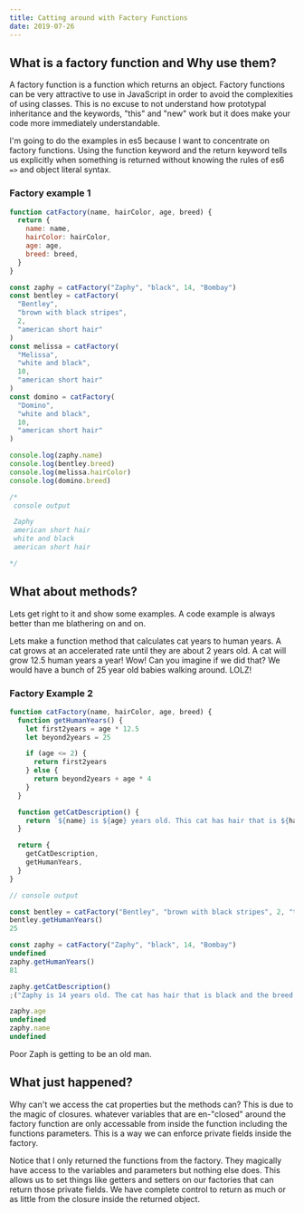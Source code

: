 ```yaml
---
title: Catting around with Factory Functions
date: 2019-07-26
---
```


## What is a factory function and Why use them?

A factory function is a function which returns an object.
Factory functions can be very attractive to use in JavaScript in order to avoid the complexities of using classes. This is no excuse to not understand
how prototypal inheritance and the keywords, "this" and "new" work but it does make your code more immediately understandable.

I'm going to do the examples in es5 because I want to concentrate on factory functions. Using the function keyword and the return keyword tells us explicitly
when something is returned without knowing the rules of es6 `=>` and object literal syntax.

### Factory example 1

```javascript
function catFactory(name, hairColor, age, breed) {
  return {
    name: name,
    hairColor: hairColor,
    age: age,
    breed: breed,
  }
}

const zaphy = catFactory("Zaphy", "black", 14, "Bombay")
const bentley = catFactory(
  "Bentley",
  "brown with black stripes",
  2,
  "american short hair"
)
const melissa = catFactory(
  "Melissa",
  "white and black",
  10,
  "american short hair"
)
const domino = catFactory(
  "Domino",
  "white and black",
  10,
  "american short hair"
)

console.log(zaphy.name)
console.log(bentley.breed)
console.log(melissa.hairColor)
console.log(domino.breed)

/*
 console output

 Zaphy
 american short hair
 white and black
 american short hair

*/
```

## What about methods?

Lets get right to it and show some examples. A code example is always better than me blathering on and on.

Lets make a function method that calculates cat years to human years. A cat grows at an accelerated rate until they are about 2 years old.
A cat will grow 12.5 human years a year! Wow! Can you imagine if we did that? We would have a bunch of 25 year old babies walking around. LOLZ!

### Factory Example 2

```javascript
function catFactory(name, hairColor, age, breed) {
  function getHumanYears() {
    let first2years = age * 12.5
    let beyond2years = 25

    if (age <= 2) {
      return first2years
    } else {
      return beyond2years + age * 4
    }
  }

  function getCatDescription() {
    return `${name} is ${age} years old. This cat has hair that is ${hairColor} and the breed is : ${breed}`
  }

  return {
    getCatDescription,
    getHumanYears,
  }
}

// console output

const bentley = catFactory("Bentley", "brown with black stripes", 2, "tabby")
bentley.getHumanYears()
25

const zaphy = catFactory("Zaphy", "black", 14, "Bombay")
undefined
zaphy.getHumanYears()
81

zaphy.getCatDescription()
;("Zaphy is 14 years old. The cat has hair that is black and the breed is : Bombay")

zaphy.age
undefined
zaphy.name
undefined
```

Poor Zaph is getting to be an old man.

## What just happened?

Why can't we access the cat properties but the methods can? This is due to the magic of closures. whatever variables that are en-"closed" around the factory function are only accessable from inside the function including the functions parameters. This is a way we can enforce private fields inside the factory.

Notice that I only returned the functions from the factory. They magically have access to the variables and parameters but nothing else does. This allows us to set things like getters and setters on our factories that can return those private fields. We have complete control to return as much or as little from the closure inside the returned object.
